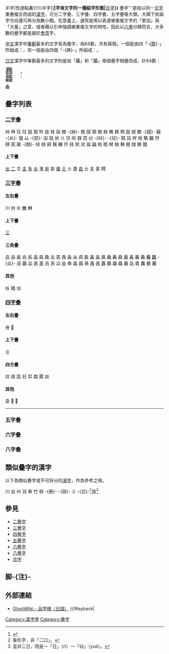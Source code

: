 {{about|東亞方塊字的一種組字形態|重複記號|叠字符号|修辭學上的疊字|疊詞}}
{{for2|婆罗米系文字的一種組字形態|'''[[怛達點畵{{!}}半字|怛達點畵{{!}}半字]]'''|字母文字的一種組字形態|'''[[合字|合字]]'''}}
{{Multiple issues|
{{Copyedit|time=2019-12-15T12:28:18+00:00}}
{{Refimprove|time=2019-12-15T12:28:18+00:00}}
}}
'''疊字'''是指以同一[[文字|文字]]重疊複合而成的[[漢字|漢字]]，可分二字疊、三字疊、四字疊、五字疊等大類，大類下依組字方向還可再分為數小類。在意義上，通常是用以表達被重複文字的「累加」與「大量」之意，或者藉以引申強調被重複文字的特性。因此以[[六書|六書]]分類而言，大多數的疊字都是屬於[[會意|會意]]字。

[[中文|中文]]漢字中[[筆劃|筆劃]]最多的文字皆為疊字，為64劃，共有兩個，一個是由四「-{[[龍|龍]]}-」所組成：{{僻字|𪚥|四個「-{龍}-」}}，另一個是由四個「-{興}-」所組成：{{僻字|𠔻|四個「-{興}-」}}。

[[日文|日文]]漢字中筆劃最多的文字則是由「䨺」和「龘」兩個疊字相疊而成，計84劃：


<span style="font-size: 24px;"><span style="position: relative; top: 0.6em">龘</span><span style="position: relative; left: -1em; bottom: 0.4em">䨺</span></span><ref>{{Cite web |url=http://www.akatsukinishisu.net/kanji/mottomo.html |title=笔划数最多的汉字是？（日语） |accessdate=2009-04-15 |archive-date=2009-04-25 |archive-url=https://web.archive.org/web/20090425211510/http://www.akatsukinishisu.net/kanji/mottomo.html |dead-url=no }}</ref>

𱁬

==疊字列表==
{{CJK-New-Char}}
{{Expand list}}

===[[二叠字|二字疊]]===
{{main|二疊字}}
艸 林 玨 𤤴 昍 朋 牪 玆 甡 砳 棘 -{絲}- 兟 皕 聑 兢 赫 覞 豩 賏 踀 虤 雔 -{競}- 囍 -{从}- 兓 厸 -{双}- 吅 喆 夶 巜 弜 斦 槑 歰 炏 -{祘}- -{竝}- 竸 誩 辡 鍂 騳 龖 㐨 㐩 㒭 㒹 -{㚁}- 㚘 㚡 㝇 㣈 㯥 㱛 㲎 㸞 㹜 㼌 㽬 㿟 䀠 䎜 䖵 䡛 䣈 䪭 䲆 𣊫 {{僻字|𣊷|兩個「易」}} {{僻字|𣥖|兩個「止」}} {{僻字|𦧚|兩個「舌」}} {{僻字|𩡐|兩個「香」}} {{僻字|𪙹|兩個「-{齒}-」}}

====上下疊====
[[出|出]] [[二|二]] 爻 [[圭|圭]] [[多|多]] [[炎|炎]] 戔 [[哥|哥]] 芻 [[棗|棗]] [[亖|亖]] 仌 畕 [[昌|昌]] 㕕 㕛 㚣 闁 {{僻字|𡦪|兩個「𡥦」}} {{僻字|𣊧|兩個「明」}} {{僻字|𣥕|兩個「止」}} {{僻字|𣬅|兩個「比」}} {{僻字|𩺰|兩個「魚」}}

===[[三叠字|三字疊]]===
{{main|三疊字}}
====左右疊====
川 卅 巛 雦 㴇 {{僻字|𡥦|三個「子」}} {{僻字|𦧵|三個「舌」}} {{僻字|𩧢|三個「-{馬}-」}} {{僻字|𢏝|三個「弓」}} {{僻字|𠬑|三個「去」}} {{僻字|𧭛|三個「言」}} {{僻字|𡕇|三個「吉」}} {{僻字|𧔗|三個「䖝」}}

====上下疊====
[[三|三]] {{僻字|𡭯|三個「小」}} {{僻字|𢩕|三個「戶」}}

====三角疊====
劦 品 姦 垚 芔 晶 森 驫 惢 掱 毳 淼 焱 猋 磊 畾 皛 聶 蟲 轟 贔 矗 鑫 雥 馫 麤 [[龘|龘]] -{众}- 刕 厵 厽 叒 嚞 壵 孨 尛 歮 犇 瞐 𤾩 羴 舙 譶 靐 飍 飝 鱻 灥 㐂 㽓 䆐 䖃 䨺 {{僻字|𣦴|三個「𣥚」，音奔}} {{僻字|𦜳|三個「月」，音晶}} {{僻字|𥴒|三個「竹」，音置}} {{僻字|𦏱|三個「羗」，音癢}} {{僻字|𦧅|三個「-{興}-」，音瀴}} {{僻字|𩖏|三個「-{頁}-」，音鼻}} {{僻字|𪈼|三個「-{鳥}-」，音鳥}} {{僻字|𠁼|三個「丶」，音伊}} {{僻字|𨑂|三個「啻」，音踏}} {{僻字|𠄕|三個「了」，音乃}} {{僻字|𠚛|三個「凷」，音塊}}

====其他====
㐺 晿 㷋 {{僻字|𣓏|三個「木」，音禁}} {{僻字|𤬑|三個「瓜」}} {{僻字|𥼬|三個「米」，音榮}}

===[[四叠字|四字疊]]===
{{main|四叠字}}
====左右疊====
卌 𠦌
====上下疊====
亖

====四方疊====
㸚 叕 {{僻字|𠈌|四個「人」，音虞}} {{僻字|𠫬|四個「厶」，音幽}} 㗊 㠭 茻 {{僻字|𡮐|四個「小」，音小}} {{僻字|𣊭|四個「日」}}  㵘 朤 燚 {{僻字|𡚌|四個「天」，音浩}} {{僻字|𤛭|四個「牛」，音羣}} {{僻字|𤳳|四個「田」，音雷}} {{僻字|𥗉|四個「石」，音磊}} {{僻字|𠁠|四個「且」，音趄}} {{僻字|𡈶|四個「囚」，音雷}} {{僻字|𤳵|四個「甲」，音擦}} {{僻字|𣡍|四個「朿」，音棘}} {{僻字|𠓙|四個「先」，音香仲切}} {{僻字|𥷹|四個「竹」，音色}} {{僻字|𦓋|四個「老」，音忘}} {{僻字|𧮦|四個「言」}} {{僻字|𨏿|四個「車」，音柯}} {{僻字|𨰻|四個「金」，音寶}} {{僻字|𣡽|四個「林」，音殺}} {{僻字|𣡾|四個「果」，音呼}} {{僻字|𨷾|四個「門」，音盪}} {{僻字|𩙡|四個「風」}} {{僻字|𣌠|四個「春」，音純}} {{僻字|𤆁|四個「泉」，音成}} {{僻字|䲜|四個「魚」，音業}} {{僻字|𩇔|四個「雲」，音濃}} {{僻字|䨻|四個「雷」，音蹦，義雷聲}} {{僻字|𠔻|四個「興」，音政}} {{僻字|𪚥|四個「龍」，音折}}

====其他====
㙓 𣛧 𥗐
----

===五字疊===
{{main|五疊字}}
{{僻字|𠾅|五個「口」，「品」上加「吅」}}
{{僻字|𠉭|五個「人」，上方田字排列的四個「人」下方加上「人」}}

===六字疊===
{{main|六疊字}}
{{僻字|𥴒|六個「个」，構成橫向三個、縱向兩個的矩形}}
{{僻字|𡦪|六個「子」，構成橫向三個、縱向兩個的矩形}}
{{僻字|𣡕|六個「木」，即兩個「森」左右排列}}
{{僻字|𡿭|六個「ㄑ」，即兩個「巛」上下排列}}

===八字疊===
{{main|八疊字}}
{{僻字|𣡽|八個「木」，即四個「林」田字堆疊}}
{{僻字|𥷹|八個「竹」，即四個「竹」田字堆疊}}

==類似疊字的漢字==
以下為類似疊字或不可拆分的[[漢字|漢字]]，作為參考之用。
{{Expand list}}

川 出 州 羽 串 竹 弱 -{册}- -{丽}- 彡 -{吕}-<ref>象形字，非「二口」。</ref>昌<ref>並非二日，而是一「日」〔rì〕一「曰」〔yuē〕。</ref>

==參見==
* [[二疊字|二疊字]]
* [[三疊字|三疊字]]
* [[四疊字|四疊字]]
* [[五疊字|五疊字]]
* [[六疊字|六疊字]]
* [[八疊字|八疊字]]
* [[合字|合字]]

==脚-{注}-==
{{Reflist}}

==外部連結==
* [http://glyphwiki.org/wiki/Group:%E5%93%81%E5%AD%97%E6%A7%98 GlyphWiki - 品字様（日語）] {{Wayback|url=http://glyphwiki.org/wiki/Group:%E5%93%81%E5%AD%97%E6%A7%98 |date=20150428225807 }} {{Wayback|
[[Category:漢字學|Category:漢字學]]
[[Category:疊字|Category:疊字]]